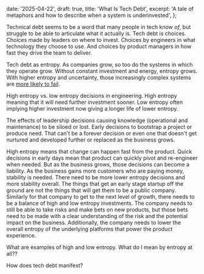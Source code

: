   date: '2025-04-22',
  draft: true,
  title: 'What Is Tech Debt',
  excerpt: 'A tale of metaphors and how to describe when a system is underinvested',
};

Technical debt seems to be a word that many people in tech know _of_, but struggle to be able to articulate what it actually is. Tech debt is choices. Choices made by leaders on where to invest. Choices by engineers in what technology they choose to use. And choices by product managers in how fast they drive the team to deliver.

Tech debt as entropy. As companies grow, so too do the systems in which they operate grow. Without constant investment and energy, entropy grows. With higher entropy and uncertainty, those increasingly complex systems are [more likely to fail](https://how.complexsystems.fail/).

High entropy vs. low entropy decisions in engineering. High entropy meaning that it will need further investment sooner. Low entropy often implying higher investment now giving a longer life of lower entropy.

The effects of leadership decisions causing knowledge (operational and maintenance) to be siloed or lost. Early decisions to bootstrap a project or produce need. That can't be a forever decision or even one that doesn't get nurtured and developed further or replaced as the business grows.

High entropy means that change can happen fast from the product. Quick decisions in early days mean that product can quickly pivot and re-engineer when needed. But as the business grows, those decisions can become a liability. As the business gains more customers who are paying money, stability is needed. There need to be more lower entropy decisions and more stability overall. The things that get an early stage startup off the ground are not the things that will get them to be a public company. Similarly for that company to get to the next level of growth, there needs to be a balance of high and low entropy investments. The company needs to still be able to take risks and make bets on new products, but those bets need to be made with a clear understanding of the risk and the potential impact on the business. Additionally, the company needs to lower the overall entropy of the underlying platforms that power the product experience.

What are examples of high and low entropy. What do I mean by entropy at all??

How does tech debt manifest?
